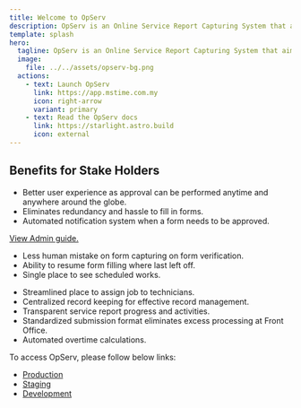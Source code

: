 ```yaml
---
title: Welcome to OpServ
description: OpServ is an Online Service Report Capturing System that aims to provide efficient way to capture installation, repair and maintenance works, track performance report, and collecting customer feedback.
template: splash
hero:
  tagline: OpServ is an Online Service Report Capturing System that aims to provide efficient way to capture installation, repair and maintenance works, track performance report, and collecting customer feedback.
  image:
    file: ../../assets/opserv-bg.png
  actions:
    - text: Launch OpServ
      link: https://app.mstime.com.my
      icon: right-arrow
      variant: primary
    - text: Read the OpServ docs
      link: https://starlight.astro.build
      icon: external
---
```



## Benefits for Stake Holders

<CardGrid stagger>
	<Card title="For Customers" icon="pencil">
		<ul>
			<li>Better user experience as approval can be performed anytime and anywhere around the globe.</li>
			<li>Eliminates redundancy and hassle to fill in forms.</li>
			<li>Automated notification system when a form needs to be approved.</li>
		</ul>
		<a href="/admin/auth">View Admin guide.</a>
	</Card>
	<Card title="For Technicians" icon="add-document">
		<ul>
			<li>Less human mistake on form capturing on form verification.</li>
			<li>Ability to resume form filling where last left off.</li>
			<li>Single place to see scheduled works.</li>
		</ul>
	</Card>
	<Card title="For Managers" icon="setting">
		<ul>
			<li>Streamlined place to assign job to technicians.</li>
			<li>Centralized record keeping for effective record management.</li>
			<li>Transparent service report progress and activities.</li>
			<li>Standardized submission format eliminates excess processing at Front Office.</li>
			<li>Automated overtime calculations.</li>
		</ul>
	</Card>
	<Card title="Accessing Opserv" icon="rocket">
		To access OpServ, please follow below links:
		<ul>
			<li><a href="https://app.mstime.com.my">Production</a></li>
			<li><a href="#">Staging</a></li>
			<li><a href="https://dev.mstime.com.my">Development</a></li>
		</ul>
	</Card>
</CardGrid>
